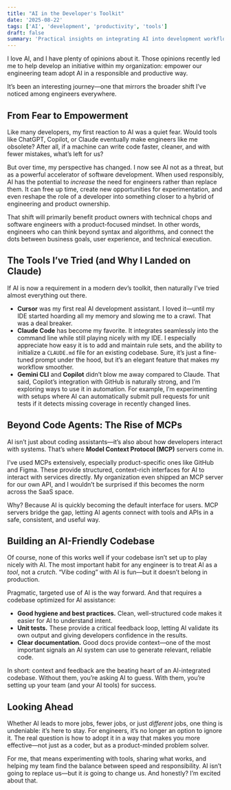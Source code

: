 ```yaml
---
title: "AI in the Developer's Toolkit"
date: '2025-08-22'
tags: ['AI', 'development', 'productivity', 'tools']
draft: false
summary: 'Practical insights on integrating AI into development workflows, from code agents to MCPs, and how to optimize codebases for effective AI collaboration.'
---
```


I love AI, and I have plenty of opinions about it. Those opinions recently led me to help develop an initiative within my organization: empower our engineering team adopt AI in a responsible and productive way.

It’s been an interesting journey—one that mirrors the broader shift I’ve noticed among engineers everywhere.

## From Fear to Empowerment

Like many developers, my first reaction to AI was a quiet fear. Would tools like ChatGPT, Copilot, or Claude eventually make engineers like me obsolete? After all, if a machine can write code faster, cleaner, and with fewer mistakes, what’s left for us?

But over time, my perspective has changed. I now see AI not as a threat, but as a powerful accelerator of software development. When used responsibly, AI has the potential to _increase_ the need for engineers rather than replace them. It can free up time, create new opportunities for experimentation, and even reshape the role of a developer into something closer to a hybrid of engineering and product ownership.

That shift will primarily benefit product owners with technical chops and software engineers with a product-focused mindset. In other words, engineers who can think beyond syntax and algorithms, and connect the dots between business goals, user experience, and technical execution.

## The Tools I’ve Tried (and Why I Landed on Claude)

If AI is now a requirement in a modern dev’s toolkit, then naturally I’ve tried almost everything out there.

- **Cursor** was my first real AI development assistant. I loved it—until my IDE started hoarding all my memory and slowing me to a crawl. That was a deal breaker.
- **Claude Code** has become my favorite. It integrates seamlessly into the command line while still playing nicely with my IDE. I especially appreciate how easy it is to add and maintain rule sets, and the ability to initialize a `CLAUDE.md` file for an existing codebase. Sure, it’s just a fine-tuned prompt under the hood, but it’s an elegant feature that makes my workflow smoother.
- **Gemini CLI** and **Copilot** didn’t blow me away compared to Claude. That said, Copilot’s integration with GitHub is naturally strong, and I’m exploring ways to use it in automation. For example, I’m experimenting with setups where AI can automatically submit pull requests for unit tests if it detects missing coverage in recently changed lines.

## Beyond Code Agents: The Rise of MCPs

AI isn’t just about coding assistants—it’s also about how developers interact with systems. That’s where **Model Context Protocol (MCP)** servers come in.

I’ve used MCPs extensively, especially product-specific ones like GitHub and Figma. These provide structured, context-rich interfaces for AI to interact with services directly. My organization even shipped an MCP server for our own API, and I wouldn’t be surprised if this becomes the norm across the SaaS space.

Why? Because AI is quickly becoming the default interface for users. MCP servers bridge the gap, letting AI agents connect with tools and APIs in a safe, consistent, and useful way.

## Building an AI-Friendly Codebase

Of course, none of this works well if your codebase isn’t set up to play nicely with AI. The most important habit for any engineer is to treat AI as a _tool_, not a _crutch_. “Vibe coding” with AI is fun—but it doesn’t belong in production.

Pragmatic, targeted use of AI is the way forward. And that requires a codebase optimized for AI assistance:

- **Good hygiene and best practices.** Clean, well-structured code makes it easier for AI to understand intent.
- **Unit tests.** These provide a critical feedback loop, letting AI validate its own output and giving developers confidence in the results.
- **Clear documentation.** Good docs provide context—one of the most important signals an AI system can use to generate relevant, reliable code.

In short: context and feedback are the beating heart of an AI-integrated codebase. Without them, you’re asking AI to guess. With them, you’re setting up your team (and your AI tools) for success.

## Looking Ahead

Whether AI leads to more jobs, fewer jobs, or just _different_ jobs, one thing is undeniable: it’s here to stay. For engineers, it’s no longer an option to ignore it. The real question is how to adopt it in a way that makes you more effective—not just as a coder, but as a product-minded problem solver.

For me, that means experimenting with tools, sharing what works, and helping my team find the balance between speed and responsibility. AI isn’t going to replace us—but it _is_ going to change us. And honestly? I’m excited about that.
